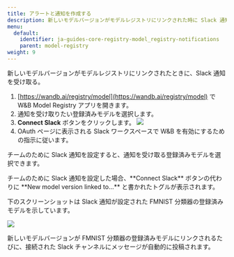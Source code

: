 ```yaml
---
title: アラートと通知を作成する
description: 新しいモデルバージョンがモデルレジストリにリンクされた時に Slack 通知を受け取る。
menu:
  default:
    identifier: ja-guides-core-registry-model_registry-notifications
    parent: model-registry
weight: 9
---
```


新しいモデルバージョンがモデルレジストリにリンクされたときに、Slack 通知を受け取る。

1. [https://wandb.ai/registry/model](https://wandb.ai/registry/model) で W&B Model Registry アプリを開きます。
2. 通知を受け取りたい登録済みモデルを選択します。
3. **Connect Slack** ボタンをクリックします。
    <Frame>
    <img src="/images/models/connect_to_slack.png"  />
    </Frame>
4. OAuth ページに表示される Slack ワークスペースで W&B を有効にするための指示に従います。

チームのために Slack 通知を設定すると、通知を受け取る登録済みモデルを選択できます。

<Note>
チームのために Slack 通知を設定した場合、**Connect Slack** ボタンの代わりに **New model version linked to...** と書かれたトグルが表示されます。
</Note>

下のスクリーンショットは Slack 通知が設定された FMNIST 分類器の登録済みモデルを示しています。

<Frame>
    <img src="/images/models/conect_to_slack_fmnist.png"  />
</Frame>

新しいモデルバージョンが FMNIST 分類器の登録済みモデルにリンクされるたびに、接続された Slack チャンネルにメッセージが自動的に投稿されます。